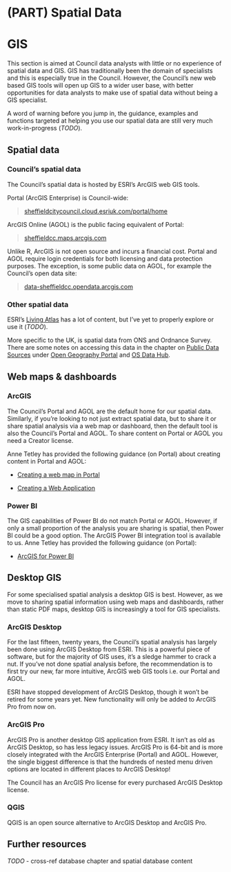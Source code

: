 # (PART) Spatial Data {.unnumbered}

# GIS

This section is aimed at Council data analysts with little or no experience of spatial data and GIS. GIS has traditionally been the domain of specialists and this is especially true in the Council. However, the Council's new web based GIS tools will open up GIS to a wider user base, with better opportunities for data analysts to make use of spatial data without being a GIS specialist.

A word of warning before you jump in, the guidance, examples and functions targeted at helping you use our spatial data are still very much work-in-progress (*TODO*).

## Spatial data

### Council's spatial data

The Council's spatial data is hosted by ESRI's ArcGIS web GIS tools.

Portal (ArcGIS Enterprise) is Council-wide:

> [sheffieldcitycouncil.cloud.esriuk.com/portal/home](https://sheffieldcitycouncil.cloud.esriuk.com/portal/home/)

ArcGIS Online (AGOL) is the public facing equivalent of Portal:

> [sheffieldcc.maps.arcgis.com](https://sheffieldcc.maps.arcgis.com/)

Unlike R, ArcGIS is not open source and incurs a financial cost. Portal and AGOL require login credentials for both licensing and data protection purposes. The exception, is some public data on AGOL, for example the Council's open data site:

> [data-sheffieldcc.opendata.arcgis.com](https://data-sheffieldcc.opendata.arcgis.com/)

### Other spatial data

ESRI's [Living Atlas](https://livingatlas.arcgis.com/en/home/) has a lot of content, but I've yet to properly explore or use it (*TODO*).

More specific to the UK, is spatial data from ONS and Ordnance Survey. There are some notes on accessing this data in the chapter on [Public Data Sources](#public-data) under [Open Geography Portal](#open-geography) and [OS Data Hub](#os-data-hub).

## Web maps & dashboards

### ArcGIS {#arcgis}

The Council's Portal and AGOL are the default home for our spatial data. Similarly, if you're looking to not just extract spatial data, but to share it or share spatial analysis via a web map or dashboard, then the default tool is also the Council's Portal and AGOL. To share content on Portal or AGOL you need a Creator license.

Anne Tetley has provided the following guidance (on Portal) about creating content in Portal and AGOL:

-   [Creating a web map in Portal](https://sheffieldcitycouncil.cloud.esriuk.com/portal/apps/storymaps/stories/47a2818d4a0442e9ac62eaa98621e30d)

-   [Creating a Web Application](https://sheffieldcitycouncil.cloud.esriuk.com/portal/apps/storymaps/stories/ffb57414e4454521bf578cd7bf04d6c2)

### Power BI

The GIS capabilities of Power BI do not match Portal or AGOL. However, if only a small proportion of the analysis you are sharing is spatial, then Power BI could be a good option. The ArcGIS Power BI integration tool is available to us. Anne Tetley has provided the following guidance (on Portal):

-   [ArcGIS for Power BI](https://sheffieldcitycouncil.cloud.esriuk.com/portal/apps/storymaps/stories/622f381b377c4607902064fd311a84f1)

## Desktop GIS

For some specialised spatial analysis a desktop GIS is best. However, as we move to sharing spatial information using web maps and dashboards, rather than static PDF maps, desktop GIS is increasingly a tool for GIS specialists.

### ArcGIS Desktop

For the last fifteen, twenty years, the Council's spatial analysis has largely been done using ArcGIS Desktop from ESRI. This is a powerful piece of software, but for the majority of GIS uses, it's a sledge hammer to crack a nut. If you've not done spatial analysis before, the recommendation is to first try our new, far more intuitive, ArcGIS web GIS tools i.e. our Portal and AGOL.

ESRI have stopped development of ArcGIS Desktop, though it won't be retired for some years yet. New functionality will only be added to ArcGIS Pro from now on.

### ArcGIS Pro

ArcGIS Pro is another desktop GIS application from ESRI. It isn't as old as ArcGIS Desktop, so has less legacy issues. ArcGIS Pro is 64-bit and is more closely integrated with the ArcGIS Enterprise (Portal) and AGOL. However, the single biggest difference is that the hundreds of nested menu driven options are located in different places to ArcGIS Desktop!

The Council has an ArcGIS Pro license for every purchased ArcGIS Desktop license.

### QGIS

QGIS is an open source alternative to ArcGIS Desktop and ArcGIS Pro.

## Further resources

*TODO* - cross-ref database chapter and spatial database content
